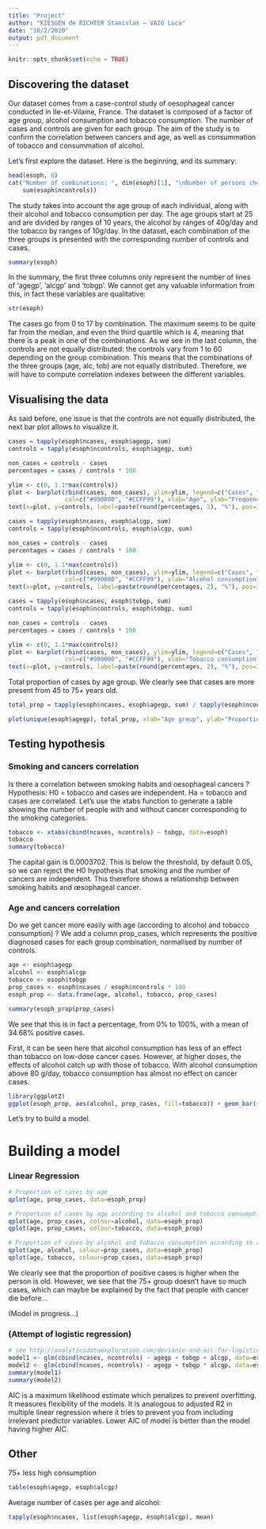 ```yaml
---
title: "Project"
author: "KIESGEN de RICHTER Stanislas – VAIO Luca"
date: "10/2/2020"
output: pdf_document
---
```


```r
knitr::opts_chunk$set(echo = TRUE)
```

## Discovering the dataset

Our dataset comes from a case-control study of oesophageal cancer conducted in Ile-et-Vilaine, France. The dataset is composed of a factor of age group, alcohol consumption and tobacco consumption. The number of cases and controls are given for each group. The aim of the study is to confirm the correlation between cancers and age, as well as consummation of tobacco and consummation of alcohol. 

Let's first explore the dataset. Here is the beginning, and its summary:

```r
head(esoph, 8)
cat("Number of combinations: ", dim(esoph)[1], "\nNumber of persons checked: ",
    sum(esoph$ncontrols))
```
The study takes into account the age group of each individual, along with their alcohol and tobacco consumption per day. The age groups start at 25 and are divided by ranges of 10 years, the alcohol by ranges of 40g/day and the tobacco by ranges of 10g/day.
In the dataset, each combination of the three groups is presented with the corresponding number of controls and cases.

```r
summary(esoph)
```

In the summary, the first three columns only represent the number of lines of 'agegp', 'alcgp' and 'tobgp'. We cannot get any valuable information from this, in fact these variables are qualitative:

```r
str(esoph)
```

The cases go from 0 to 17 by combination. The maximum seems to be quite far from the median, and even the third quartile which is 4, meaning that there is a peak in one of the combinations.
As we see in the last column, the controls are not equally distributed: the controls vary from 1 to 60 depending on the group combination. This means that the combinations of the three groups (age, alc, tob) are not equally distributed.
Therefore, we will have to compute correlation indexes between the different variables.


## Visualising the data

As said before, one issue is that the controls are not equally distributed, the next bar plot allows to visualize it.

```r
cases = tapply(esoph$ncases, esoph$agegp, sum)
controls = tapply(esoph$ncontrols, esoph$agegp, sum)

non_cases = controls - cases
percentages = cases / controls * 100

ylim <- c(0, 1.1*max(controls))
plot <- barplot(rbind(cases, non_cases), ylim=ylim, legend=c("Cases", "Non cases"),
                col=c("#990000", "#CCFF99"), xlab="Age", ylab="Frequency")
text(x=plot, y=controls, label=paste(round(percentages, 2), "%"), pos=3)
```
```r
cases = tapply(esoph$ncases, esoph$alcgp, sum)
controls = tapply(esoph$ncontrols, esoph$alcgp, sum)

non_cases = controls - cases
percentages = cases / controls * 100

ylim <- c(0, 1.1*max(controls))
plot <- barplot(rbind(cases, non_cases), ylim=ylim, legend=c("Cases", "Non cases"),
                col=c("#990000", "#CCFF99"), xlab="Alcohol consumption", ylab="Frequency")
text(x=plot, y=controls, label=paste(round(percentages, 2), "%"), pos=3)
```
```r
cases = tapply(esoph$ncases, esoph$tobgp, sum)
controls = tapply(esoph$ncontrols, esoph$tobgp, sum)

non_cases = controls - cases
percentages = cases / controls * 100

ylim <- c(0, 1.1*max(controls))
plot <- barplot(rbind(cases, non_cases), ylim=ylim, legend=c("Cases", "Non cases"),
                col=c("#990000", "#CCFF99"), xlab="Tobacco consumption", ylab="Frequency")
text(x=plot, y=controls, label=paste(round(percentages, 2), "%"), pos=3)
```

Total proportion of cases by age group. We clearly see that cases are more present from 45 to 75+ years old.
```r
total_prop = tapply(esoph$ncases, esoph$agegp, sum) / tapply(esoph$ncontrols, esoph$agegp, sum) * 100

plot(unique(esoph$agegp), total_prop, xlab="Age group", ylab="Proportion")
```


## Testing hypothesis

### Smoking and cancers correlation
Is there a correlation between smoking habits and oesophageal cancers ?
Hypothesis: H0 = tobacco and cases are independent. Ha = tobacco and cases are correlated.
Let's use the xtabs function to generate a table showing the number of people with and without cancer corresponding to the smoking categories.
```r
tobacco <- xtabs(cbind(ncases, ncontrols) ~ tobgp, data=esoph)
tobacco
summary(tobacco)
```
The capital gain is 0.0003702. This is below the threshold, by default 0.05, so we can reject the H0 hypothesis that smoking and the number of cancers are independent. This therefore shows a relationship between smoking habits and œsophageal cancer.

### Age and cancers correlation
Do we get cancer more easily with age (according to alcohol and tobacco consumption) ?
We add a column prop_cases, which represents the positive diagnosed cases for each group combination, normalised by number of controls.
```r
age <- esoph$agegp
alcohol <- esoph$alcgp
tobacco <- esoph$tobgp
prop_cases <- esoph$ncases / esoph$ncontrols * 100
esoph_prop <- data.frame(age, alcohol, tobacco, prop_cases)

summary(esoph_prop$prop_cases)
```
We see that this is in fact a percentage, from 0% to 100%, with a mean of 34.68% positive cases.

First, it can be seen here that alcohol consumption has less of an effect than tobacco on low-dose cancer cases. However, at higher doses, the effects of alcohol catch up with those of tobacco.
With alcohol consumption above 80 g/day, tobacco consumption has almost no effect on cancer cases.
```r
library(ggplot2)
ggplot(esoph_prop, aes(alcohol, prop_cases, fill=tobacco)) + geom_bar(stat="identity", position="dodge")
```
Let's try to build a model.


# Building a model

### Linear Regression

```r
# Proportion of cases by age
qplot(age, prop_cases, data=esoph_prop)

# Proportion of cases by age according to alcohol and tobacco consumption
qplot(age, prop_cases, colour=alcohol, data=esoph_prop)
qplot(age, prop_cases, colour=tobacco, data=esoph_prop)

# Proportion of cases by alcohol and tobacco consumption according to age
qplot(age, alcohol, colour=prop_cases, data=esoph_prop)
qplot(age, tobacco, colour=prop_cases, data=esoph_prop)
```
We clearly see that the proportion of positive cases is higher when the person is old. However, we see that the 75+ group doesn't have so much cases, which can maybe be explained by the fact that people with cancer die before...

(Model in progress...)

### (Attempt of logistic regression)
```r
# see http://analyticsdataexploration.com/deviance-and-aic-for-logistic-regression-in-r/
model1 <- glm(cbind(ncases, ncontrols) ~ agegp + tobgp + alcgp, data=esoph, family=binomial())
model2 <- glm(cbind(ncases, ncontrols) ~ agegp + tobgp * alcgp, data=esoph, family=binomial())
summary(model1)
summary(model2)
```
AIC is a maximum likelihood estimate which penalizes to prevent overfitting. It measures flexibility of the models. It is analogous to adjusted R2 in multiple linear regression where it tries to prevent you from including irrelevant predictor variables. Lower AIC of model is better than the model having higher AIC.


## Other

75+ less high consumption
```r
table(esoph$agegp, esoph$alcgp)
```

Average number of cases per age and alcohol:
```r
tapply(esoph$ncases, list(esoph$agegp, esoph$alcgp), mean)
```
